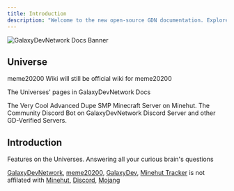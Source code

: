 ```yaml
---
title: Introduction
description: "Welcome to the new open-source GDN documentation. Explore by using these pages, the navigation, and the handy search bar."
---
```

<img src="/images/banner.png" alt="GalaxyDevNetwork Docs Banner" title="GalaxyDevNetwork Docs Banner" />

## Universe
<Tip>meme20200 Wiki will still be official wiki for meme20200</Tip>

The Universes' pages in GalaxyDevNetwork Docs 


<CardGroup cols={2}>
  <Card title="meme20200" icon="gamepad" href="/meme20200/home">
    The Very Cool Advanced Dupe SMP Minecraft Server on Minehut.
  </Card>
  <Card title="GalaxyDev" icon="message-bot" href="/galaxydev/home">
    The Community Discord Bot on GalaxyDevNetwork Discord Server and other GD-Verified Servers.
  </Card>
</CardGroup>

## Introduction
<CardGroup cols={2}>
  <Card title="Features" icon="keyboard" href="/features">
    Features on the Universes.
  </Card>
    <Card title="FAQ" icon="question" href="/faq">
    Answering all your curious brain's questions
  </Card>
</CardGroup>

[GalaxyDevNetwork](https://galaxydevnetwork.com), [meme20200](https://meme20200.net), [GalaxyDev](/galaxydev/home), [Minehut Tracker](/mhtracker/home) is not affilated with [Minehut](https://minehut.com), [Discord](https://discord.com), [Mojang](https://minecraft.net)